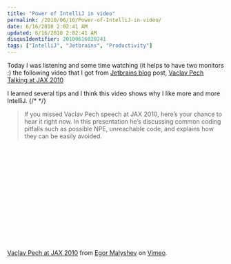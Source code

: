 ```yaml
---
title: "Power of IntelliJ in video"
permalink: /2010/06/16/Power-of-IntelliJ-in-video/
date: 6/16/2010 2:02:41 AM
updated: 6/16/2010 2:02:41 AM
disqusIdentifier: 20100616020241
tags: ["IntelliJ", "Jetbrains", "Productivity"]
---
```

Today I was listening and some time watching (it helps to have two monitors :) the following video that I got from [Jetbrains blog](http://blogs.jetbrains.com/idea/) post, [Vaclav Pech Talking at JAX 2010](http://blogs.jetbrains.com/idea/2010/05/vaclav-pech-talking-at-jax-2010/)

I learned several tips and I think this video shows why I like more and more IntelliJ.
{/* <!-- more --> */}

> If you missed Vaclav Pech speech at JAX 2010, here’s your chance to hear it right now. In this presentation he’s discussing common coding pitfalls such as possible NPE, unreachable code, and explains how they can be easily avoided.

<object width="400" height="225">

<embed src="http://vimeo.com/moogaloop.swf?clip_id=11902877&server=vimeo.com&show_title=1&show_byline=1&show_portrait=0&color=&fullscreen=1" type="application/x-shockwave-flash" allowfullscreen="true" allowscriptaccess="always" width="400" height="225"></object>

[Vaclav Pech at JAX 2010](http://vimeo.com/11902877) from [Egor Malyshev](http://vimeo.com/user3864155) on [Vimeo](http://vimeo.com).
